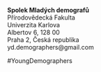 **Spolek Mladých demografů**  
Přírodovědecká Fakulta  
Univerzita Karlova  
Albertov 6, 128 00  
Praha 2, Česká republika  
yd.demographers@gmail.com

#YoungDemographers
